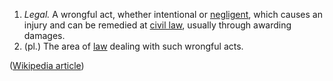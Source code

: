 #''Legal.''  A wrongful act, whether intentional or [[negligence|negligent]], which causes an injury and can be remedied at [[civil law]], usually through awarding damages.
#(pl.)  The area of [[law]] dealing with such wrongful acts.

([[w:tort|Wikipedia article]])
